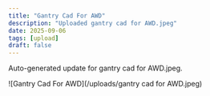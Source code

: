 ```yaml
---
title: "Gantry Cad For AWD"
description: "Uploaded gantry cad for AWD.jpeg"
date: 2025-09-06
tags: [upload]
draft: false
---
```


Auto-generated update for gantry cad for AWD.jpeg.

![Gantry Cad For AWD](/uploads/gantry cad for AWD.jpeg)
